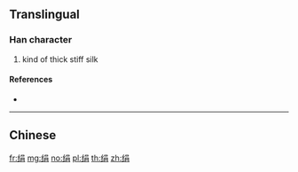 {{character info/new}}
{{also|絹}}
==Translingual==

===Han character===
{{Han char|rn=120|rad=纟|as=07|sn=10|four=|canj=VMRB}}

# kind of thick stiff silk

====References====
* {{Han ref|kx=0944.251|hdz=53404.080|uh=7EE2|ud=32482}}

----

==Chinese==
{{zh-see|絹}}

[[fr:绢]]
[[mg:绢]]
[[no:绢]]
[[pl:绢]]
[[th:绢]]
[[zh:绢]]
